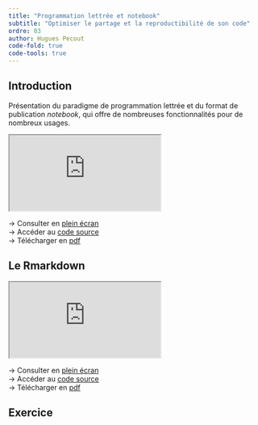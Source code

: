 ```yaml
---
title: "Programmation lettrée et notebook"
subtitle: "Optimiser le partage et la reproductibilité de son code"
ordre: 03
author: Hugues Pecout
code-fold: true
code-tools: true
---
```


## Introduction

Présentation du paradigme de programmation lettrée et du format de publication *notebook*, qui offre de nombreuses fonctionnalités pour de nombreux usages.



<iframe class="slide" src="https://ee-cist.github.io/OUT1_NotebookR/">

</iframe>


&rarr; Consulter en [plein écran](https://ee-cist.github.io/OUT1_NotebookR/)\
&rarr; Accéder au [code source](https://github.com/EE-CIST/OUT1_NotebookR/)\
&rarr; Télécharger en [pdf](https://github.com/EE-CIST/OUT1_NotebookR/raw/main/PL_et_notebook.pdf)\


## Le Rmarkdown

<iframe class="slide" src="https://ee-cist.github.io/OUT1_NotebookR/">

</iframe>


&rarr; Consulter en [plein écran](https://ee-cist.github.io/OUT1_NotebookR/)\
&rarr; Accéder au [code source](https://github.com/EE-CIST/OUT1_NotebookR/)\
&rarr; Télécharger en [pdf](https://github.com/EE-CIST/OUT1_NotebookR/raw/main/PL_et_notebook.pdf)\


## Exercice